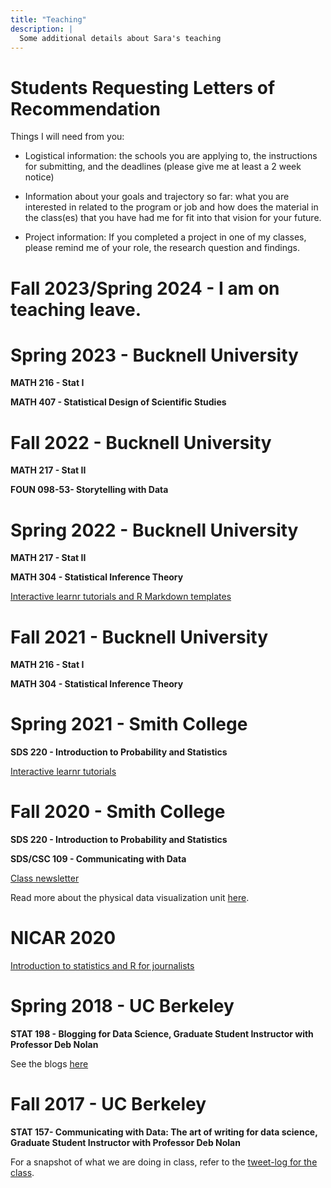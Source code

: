 ```yaml
---
title: "Teaching"
description: |
  Some additional details about Sara's teaching
---
```


# Students Requesting Letters of Recommendation

Things I will need from you:

- Logistical information: the schools you are applying to, the instructions for submitting, and the deadlines (please give me at least a 2 week notice)

- Information about your goals and trajectory so far: what you are interested in related to the program or job and how does the material in the class(es) that you have had me for fit into that vision for your future.

- Project information: If you completed a project in one of my classes, please remind me of your role, the research question and findings.

# Fall 2023/Spring 2024 - I am on teaching leave.

# Spring 2023 - Bucknell University

**MATH 216 - Stat I**

**MATH 407 - Statistical Design of Scientific Studies**

# Fall 2022 - Bucknell University

**MATH 217 - Stat II**

**FOUN 098-53- Storytelling with Data**

# Spring 2022 - Bucknell University

**MATH 217 - Stat II**

**MATH 304 - Statistical Inference Theory**

[Interactive learnr tutorials and R Markdown templates](https://github.com/sastoudt/StatTheoryLabs)

# Fall 2021 - Bucknell University

**MATH 216 - Stat I**

**MATH 304 - Statistical Inference Theory**
   
# Spring 2021 - Smith College

**SDS 220 - Introduction to Probability and Statistics**

[Interactive learnr tutorials](https://github.com/sastoudt/nudgeStatLabs)

# Fall 2020 - Smith College

**SDS 220 - Introduction to Probability and Statistics**

**SDS/CSC 109 - Communicating with Data**

[Class newsletter](https://buttondown.email/sstoudt/archive)

Read more about the physical data visualization unit [here](https://nebigdatahub.org/data-visualization-beyond-the-screen/).

# NICAR 2020

[Introduction to statistics and R for journalists](https://github.com/sastoudt/NICAR2020_IntroStats)

# Spring 2018 - UC Berkeley

**STAT 198 - Blogging for Data Science, Graduate Student Instructor with Professor Deb Nolan**


See the blogs [here](https://stat198-spring18.github.io/blog/)


# Fall 2017 - UC Berkeley

**STAT 157- Communicating with Data: The art of writing for data science, Graduate Student Instructor with Professor Deb Nolan**


For a snapshot of what we are doing in class, refer to the [tweet-log for the class](https://twitter.com/i/events/1230569061207031808).


